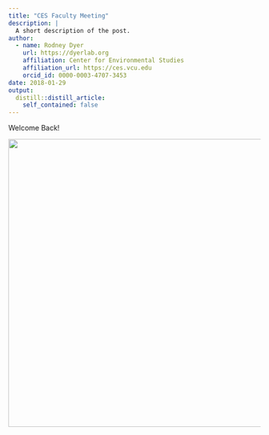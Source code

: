 ```yaml
---
title: "CES Faculty Meeting"
description: |
  A short description of the post.
author:
  - name: Rodney Dyer
    url: https://dyerlab.org
    affiliation: Center for Environmental Studies
    affiliation_url: https://ces.vcu.edu
    orcid_id: 0000-0003-4707-3453
date: 2018-01-29
output:
  distill::distill_article:
    self_contained: false
---
```





Welcome Back!

[<img class="aligncenter wp-image-1169 size-large" src="https://dyerlab.bio.vcu.edu/wp-content/uploads/sites/4831/2018/01/Screen-Shot-2018-01-29-at-10.14.36-AM-1024x767.png" alt="" width="768" height="575" srcset="wp-content/uploads/2018/01/Screen-Shot-2018-01-29-at-10.14.36-AM-1024x767.png 1024w, wp-content/uploads/2018/01/Screen-Shot-2018-01-29-at-10.14.36-AM-300x225.png 300w, wp-content/uploads/2018/01/Screen-Shot-2018-01-29-at-10.14.36-AM-768x575.png 768w, wp-content/uploads/2018/01/Screen-Shot-2018-01-29-at-10.14.36-AM-1568x1175.png 1568w" sizes="(max-width: 768px) 100vw, 768px" />](https://docs.google.com/presentation/d/e/2PACX-1vTrf-jOSPe_w8z-5Peict6oFsdOLc-bUkL174Ab30odA9BbhZ8jvtWA55GJEfYpE8zR5QA0w-HJ8Xni/pub?start=false&loop=false&delayms=3000)
 
 
 
